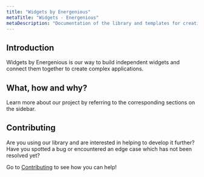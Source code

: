 ```yaml
---
title: "Widgets by Energenious"
metaTitle: "Widgets - Energenious"
metaDescription: "Documentation of the library and templates for creating widgets."
---
```


## Introduction

Widgets by Energenious is our way to build independent widgets and connect them together to create complex applications.

## What, how and why?

Learn more about our project by referring to the corresponding sections on the sidebar.

## Contributing

Are you using our library and are interested in helping to develop it further?  
Have you spotted a bug or encountered an edge case which has not been resolved yet?

Go to [Contributing](./contributing) to see how you can help!

